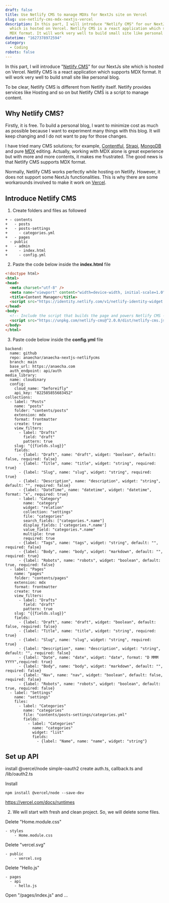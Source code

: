 ```yaml
---
draft: false
title: Use Netlify CMS to manage MDXs for NextJs site on Vercel
slug: use-netlify-cms-mdx-nextjs-vercel
description: In this part, I will introduce "Netlify CMS" for our NextJs site
  which is hosted on Vercel. Netlify CMS is a react application which supports
  MDX format. It will work very well to build small site like personal blog.
datetime: "1627378972594"
category:
  - Coding
robots: false
---
```

In this part, I will introduce "[Netlify CMS](http://netlifycms.org)" for our NextJs site which is hosted on Vercel. Netlify CMS is a react application which supports MDX format. It will work very well to build small site like personal blog.

To be clear, Netlify CMS is different from Netlify itself. Netlify provides services like Hosting and so on but Netlify CMS is a script to manage content.

## Why Netlify CMS?

Firstly, it is free. To build a personal blog, I want to minimize cost as much as possible because I want to experiment many things with this blog. It will keep changing and I do not want to pay for those changes.

I have tried many CMS solutions; for example, [Contentful](https://www.contentful.com), [Strapi](https://strapi.io), [MongoDB](https://www.mongodb.com) and pure [MDX](https://mdxjs.com) editing. Actually, working with MDX alone is great experience but with more and more contents, it makes me frustrated. The good news is that Netlify CMS supports MDX format.

Normally, Netlify CMS works perfectly while hosting on Netlify. However, it does not support some NextJs functionalities. This is why there are some workarounds involved to make it work on [Vercel](https://vercel.com).

## Introduce Netlify CMS

1. Create folders and files as followed

```
+ - contents
+   - posts
+   - posts-settings
+     - categories.yml
+   - pages
  - public
+   - admin
+     - index.html
+     - config.yml
```

2. Paste the code below inside the **index.html** file 

```html
<!doctype html>
<html>
<head>
  <meta charset="utf-8" />
  <meta name="viewport" content="width=device-width, initial-scale=1.0" />
  <title>Content Manager</title>
  <script src="https://identity.netlify.com/v1/netlify-identity-widget.js"></script>
</head>
<body>
  <!-- Include the script that builds the page and powers Netlify CMS -->
  <script src="https://unpkg.com/netlify-cms@^2.0.0/dist/netlify-cms.js"></script>
</body>
</html>
```

3. Paste code below inside the **config.yml** file

```
backend:
  name: github
  repo: anaechar/anaecha-nextjs-netlifycms
  branch: main
  base_url: https://anaecha.com
  auth_endpoint: api/auth
media_library:
  name: cloudinary
  config:
    cloud_name: "beforeifly"
    api_key: "822585855683452"
collections:
  - label: "Posts"
    name: "posts"
    folder: "contents/posts"
    extension: mdx
    format: frontmatter
    create: true
    view_filters:
      - label: "Drafts"
        field: "draft"
        pattern: true
    slug: "{{fields.slug}}"
    fields:
      - {label: "Draft", name: "draft", widget: "boolean", default: false, required: false}
      - {label: "Title", name: "title", widget: "string", required: true}
      - {label: "Slug", name: "slug", widget: "string", required: true}
      - {label: "Description", name: "description", widget: "string", default: "", required: false}
      - {label: "DateTime", name: "datetime", widget: "datetime", format: "x", required: true}
      - label: "Category"
        name: "category"
        widget: "relation"
        collection: "settings"
        file: "categories"
        search_fields: ["categories.*.name"]
        display_fields: ['categories.*.name']
        value_field: "categories.*.name"
        multiple: true
        required: true
      - {label: "Tags", name: "tags", widget: "string", default: "", required: false}
      - {label: "Body", name: "body", widget: "markdown", default: "", required: true}
      - {label: "Robots", name: "robots", widget: "boolean", default: true, required: false}
  - label: "Pages"
    name: "pages"
    folder: "contents/pages"
    extension: mdx
    format: frontmatter
    create: true
    view_filters:
      - label: "Drafts"
        field: "draft"
        pattern: true
    slug: "{{fields.slug}}"
    fields:
      - {label: "Draft", name: "draft", widget: "boolean", default: false, required: false}
      - {label: "Title", name: "title", widget: "string", required: true}
      - {label: "Slug", name: "slug", widget: "string", required: true}
      - {label: "Description", name: "description", widget: "string", default: "", required: false}
      - {label: "Date", name: "date", widget: "date", format: "D MMM YYYY",required: true}
      - {label: "Body", name: "body", widget: "markdown", default: "", required: false}
      - {label: "Nav", name: "nav", widget: "boolean", default: false, required: false}
      - {label: "Robots", name: "robots", widget: "boolean", default: true, required: false}
  - label: "Settings"
    name: "settings"
    files: 
      - label: "Categories"
        name: "categories"
        file: "contents/posts-settings/categories.yml"
        fields:
          - label: "Categories"
            name: "categories"
            widget: "list"
            fields:
              - {label: "Name", name: "name", widget: "string"}
```

## Set up API

install @vercel/node simple-oauth2
create auth.ts, callback.ts and /lib/oauth2.ts

Install 

```
npm install @vercel/node --save-dev
```

https://vercel.com/docs/runtimes

2. We will start with fresh and clean project. So, we will delete some files.

Delete "Home.module.css"

```
- styles
    - Home.module.css
```

Delete "vercel.svg"

```
- public
    - vercel.svg
```

Delete "Hello.js"

```
- pages
  - api
    - hello.js
```

Open "/pages/index.js" and ...